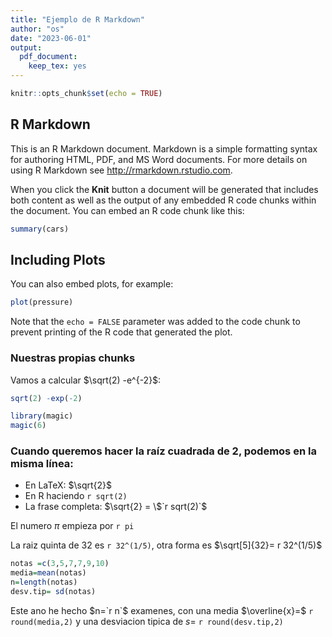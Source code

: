 ```yaml
---
title: "Ejemplo de R Markdown"
author: "os"
date: "2023-06-01"
output: 
  pdf_document: 
    keep_tex: yes
---
```


```r
knitr::opts_chunk$set(echo = TRUE)
```

## R Markdown

This is an R Markdown document. Markdown is a simple formatting syntax for authoring HTML, PDF, and MS Word documents. For more details on using R Markdown see <http://rmarkdown.rstudio.com>.

When you click the **Knit** button a document will be generated that includes both content as well as the output of any embedded R code chunks within the document. You can embed an R code chunk like this:

```r
summary(cars)
```

## Including Plots

You can also embed plots, for example:

```r
plot(pressure)
```

Note that the `echo = FALSE` parameter was added to the code chunk to prevent printing of the R code that generated the plot.

### Nuestras propias chunks
Vamos a calcular $\sqrt(2) -e^{-2}$:
```r
sqrt(2) -exp(-2)
```

```r
library(magic)
magic(6)
```
### Cuando queremos hacer la raíz cuadrada de 2, podemos en la misma línea:
- En LaTeX: $\sqrt{2}$
- En R haciendo `r sqrt(2)`
- La frase completa: $\sqrt{2} = \$`r sqrt(2)`$

El numero $\pi$ empieza por `r pi`

La raiz quinta de 32 es `r 32^(1/5)`, otra forma es
$\sqrt[5]{32}= r 32^(1/5)$

```r
notas =c(3,5,7,7,9,10)
media=mean(notas)
n=length(notas)
desv.tip= sd(notas)

```
Este ano he hecho $n=`r n`$ examenes, con una media $\overline{x}=$ `r round(media,2)` y una desviacion tipica de $s=$ `r round(desv.tip,2)`
